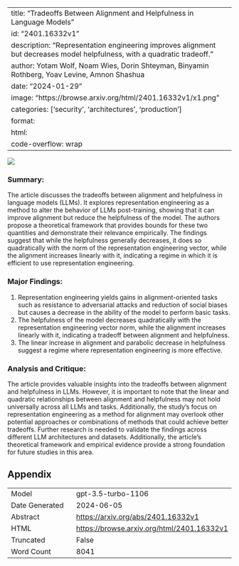 
---
title: "Tradeoffs Between Alignment and Helpfulness in Language Models"
id: "2401.16332v1"
description: "Representation engineering improves alignment but decreases model helpfulness, with a quadratic tradeoff."
author: Yotam Wolf, Noam Wies, Dorin Shteyman, Binyamin Rothberg, Yoav Levine, Amnon Shashua
date: "2024-01-29"
image: "https://browse.arxiv.org/html/2401.16332v1/x1.png"
categories: ['security', 'architectures', 'production']
format:
  html:
    code-overflow: wrap
---

![](https://browse.arxiv.org/html/2401.16332v1/x1.png)

### Summary:
The article discusses the tradeoffs between alignment and helpfulness in language models (LLMs). It explores representation engineering as a method to alter the behavior of LLMs post-training, showing that it can improve alignment but reduce the helpfulness of the model. The authors propose a theoretical framework that provides bounds for these two quantities and demonstrate their relevance empirically. The findings suggest that while the helpfulness generally decreases, it does so quadratically with the norm of the representation engineering vector, while the alignment increases linearly with it, indicating a regime in which it is efficient to use representation engineering.

### Major Findings:
1. Representation engineering yields gains in alignment-oriented tasks such as resistance to adversarial attacks and reduction of social biases but causes a decrease in the ability of the model to perform basic tasks.
2. The helpfulness of the model decreases quadratically with the representation engineering vector norm, while the alignment increases linearly with it, indicating a tradeoff between alignment and helpfulness.
3. The linear increase in alignment and parabolic decrease in helpfulness suggest a regime where representation engineering is more effective.

### Analysis and Critique:
The article provides valuable insights into the tradeoffs between alignment and helpfulness in LLMs. However, it is important to note that the linear and quadratic relationships between alignment and helpfulness may not hold universally across all LLMs and tasks. Additionally, the study's focus on representation engineering as a method for alignment may overlook other potential approaches or combinations of methods that could achieve better tradeoffs. Further research is needed to validate the findings across different LLM architectures and datasets. Additionally, the article's theoretical framework and empirical evidence provide a strong foundation for future studies in this area.

## Appendix

|          |          |
|----------|----------|
| Model     | gpt-3.5-turbo-1106       |
| Date Generated     | 2024-06-05       |
| Abstract | [https://arxiv.org/abs/2401.16332v1](https://arxiv.org/abs/2401.16332v1)        |
| HTML     | [https://browse.arxiv.org/html/2401.16332v1](https://browse.arxiv.org/html/2401.16332v1)       |
| Truncated       | False       |
| Word Count       | 8041       |
